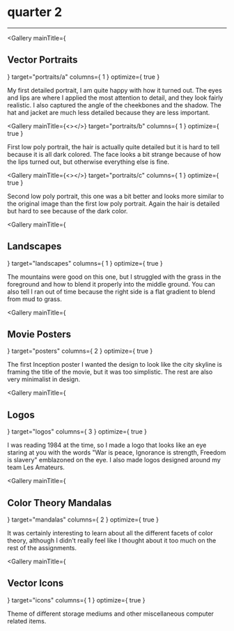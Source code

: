 

<div class="center fullwidth">
    <h1>quarter 2</h1>
    <hr></hr>
</div>

<Gallery
    mainTitle={ <h2>Vector Portraits</h2> }
    target="portraits/a"
    columns={ 1 }
    optimize={ true }
></Gallery>
<p>
    My first detailed portrait, I am quite happy with how it turned out. The eyes and lips are where I applied the most attention to detail, and they look fairly realistic. I also captured the angle of the cheekbones and the shadow. The hat and jacket are much less detailed because they are less important.
</p>

<Gallery
    mainTitle={<></>}
    target="portraits/b"
    columns={ 1 }
    optimize={ true }
></Gallery>
<p>
    First low poly portrait, the hair is actually quite detailed but it is hard to tell because it is all dark colored. The face looks a bit strange because of how the lips turned out, but otherwise everything else is fine.
</p>

<Gallery
    mainTitle={<></>}
    target="portraits/c"
    columns={ 1 }
    optimize={ true }
></Gallery>
<p>
    Second low poly portrait, this one was a bit better and looks more similar to the original image than the first low poly portrait.  Again the hair is detailed but hard to see because of the dark color.
</p>

<Gallery
    mainTitle={ <h2>Landscapes</h2> }
    target="landscapes"
    columns={ 1 }
    optimize={ true }
></Gallery>
<p>
    The mountains were good on this one, but I struggled with the grass in the foreground and how to blend it properly into the middle ground. You can also tell I ran out of time because the right side is a flat gradient to blend from mud to grass.
</p>

<Gallery
    mainTitle={ <h2>Movie Posters</h2> }
    target="posters"
    columns={ 2 }
    optimize={ true }
></Gallery>
<p>
    The first Inception poster I wanted the design to look like the city skyline is framing the title of the movie, but it was too simplistic. The rest are also very minimalist in design.
</p>

<Gallery
    mainTitle={ <h2>Logos</h2> }
    target="logos"
    columns={ 3 }
    optimize={ true }
></Gallery>
<p>
    I was reading 1984 at the time, so I made a logo that looks like an eye staring at you with the words "War is peace, Ignorance is strength, Freedom is slavery" emblazoned on the eye. I also made logos designed around my team Les Amateurs.
</p>

<Gallery
    mainTitle={ <h2>Color Theory Mandalas</h2>}
    target="mandalas"
    columns={ 2 }
    optimize={ true }
></Gallery>
<p>
    It was certainly interesting to learn about all the different facets of color theory, although I didn't really feel like I thought about it too much on the rest of the assignments.
</p>

<Gallery
    mainTitle={ <h2>Vector Icons</h2> }
    target="icons"
    columns={ 1 }
    optimize={ true }
>
</Gallery>
<p>
    Theme of different storage mediums and other miscellaneous computer related items.
</p>